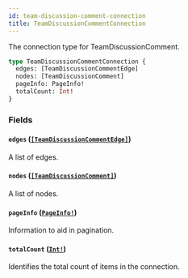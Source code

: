 ```yaml
---
id: team-discussion-comment-connection
title: TeamDiscussionCommentConnection
---
```


The connection type for TeamDiscussionComment.

```graphql
type TeamDiscussionCommentConnection {
  edges: [TeamDiscussionCommentEdge]
  nodes: [TeamDiscussionComment]
  pageInfo: PageInfo!
  totalCount: Int!
}
```

### Fields

#### `edges` ([`[TeamDiscussionCommentEdge]`](/docs/api/objects/team-discussion-comment-edge))

A list of edges.

#### `nodes` ([`[TeamDiscussionComment]`](/docs/api/objects/team-discussion-comment))

A list of nodes.

#### `pageInfo` ([`PageInfo!`](/docs/api/objects/page-info))

Information to aid in pagination.

#### `totalCount` ([`Int!`](/docs/api/scalars/int))

Identifies the total count of items in the connection.

